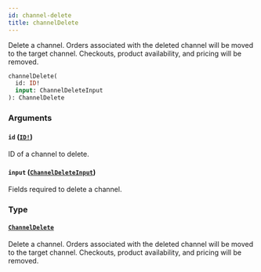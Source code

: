 ```yaml
---
id: channel-delete
title: channelDelete
---
```


Delete a channel. Orders associated with the deleted channel will be moved to the target channel. Checkouts, product availability, and pricing will be removed.

```graphql
channelDelete(
  id: ID!
  input: ChannelDeleteInput
): ChannelDelete

```

### Arguments

#### `id` ([`ID!`](/developer/api-reference/scalars/id))

ID of a channel to delete.

#### `input` ([`ChannelDeleteInput`](/developer/api-reference/inputs/channel-delete-input))

Fields required to delete a channel.

### Type

#### [`ChannelDelete`](/developer/api-reference/objects/channel-delete)

Delete a channel. Orders associated with the deleted channel will be moved to the target channel. Checkouts, product availability, and pricing will be removed.
